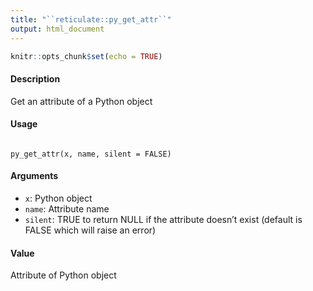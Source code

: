 ---
title: "``reticulate::py_get_attr``"
output: html_document
---

```{r setup, include=FALSE}
knitr::opts_chunk$set(echo = TRUE)
```

#### Description 

Get an attribute of a Python object

#### Usage
<pre><code>
py_get_attr(x, name, silent = FALSE)
</code></pre>

#### Arguments
* ``x``: Python object
* ``name``: Attribute name
* ``silent``: TRUE to return NULL if the attribute doesn't exist (default is FALSE which will raise an error)

#### Value
Attribute of Python object
